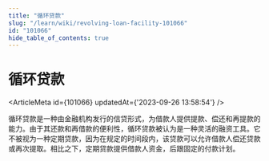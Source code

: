 ```yaml
---
title: "循环贷款"
slug: "/learn/wiki/revolving-loan-facility-101066"
id: "101066"
hide_table_of_contents: true
---
```



# 循环贷款

<ArticleMeta id={101066} updatedAt={'2023-09-26 13:58:54'} />
<div className='border-solid border-b border-t-0 my-4 border-[var(--ifm-color-gray-300)]' />

循环贷款是一种由金融机构发行的信贷形式，为借款人提供提款、偿还和再提款的能力。由于其还款和再借款的便利性，循环贷款被认为是一种灵活的融资工具。它不被视为一种定期贷款，因为在规定的时间段内，该贷款可以允许借款人偿还贷款或再次提取。相比之下，定期贷款提供借款人资金，后跟固定的付款计划。
